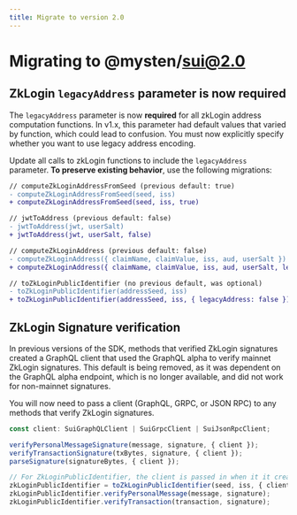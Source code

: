 ```yaml
---
title: Migrate to version 2.0
---
```


# Migrating to @mysten/sui@2.0

## ZkLogin `legacyAddress` parameter is now required

The `legacyAddress` parameter is now **required** for all zkLogin address computation functions. In
v1.x, this parameter had default values that varied by function, which could lead to confusion. You
must now explicitly specify whether you want to use legacy address encoding.

Update all calls to zkLogin functions to include the `legacyAddress` parameter. **To preserve
existing behavior**, use the following migrations:

```diff
// computeZkLoginAddressFromSeed (previous default: true)
- computeZkLoginAddressFromSeed(seed, iss)
+ computeZkLoginAddressFromSeed(seed, iss, true)

// jwtToAddress (previous default: false)
- jwtToAddress(jwt, userSalt)
+ jwtToAddress(jwt, userSalt, false)

// computeZkLoginAddress (previous default: false)
- computeZkLoginAddress({ claimName, claimValue, iss, aud, userSalt })
+ computeZkLoginAddress({ claimName, claimValue, iss, aud, userSalt, legacyAddress: false })

// toZkLoginPublicIdentifier (no previous default, was optional)
- toZkLoginPublicIdentifier(addressSeed, iss)
+ toZkLoginPublicIdentifier(addressSeed, iss, { legacyAddress: false })
```

## ZkLogin Signature verification

In previous versions of the SDK, methods that verified ZkLogin signatures created a GraphQL client
that used the GraphQL alpha to verify mainnet ZkLogin signatures. This default is being removed, as
it was dependent on the GraphQL alpha endpoint, which is no longer available, and did not work for
non-mainnet signatures.

You will now need to pass a client (GraphQL, GRPC, or JSON RPC) to any methods that verify ZkLogin
signatures.

```ts
const client: SuiGraphQLClient | SuiGrpcClient | SuiJsonRpcClient;

verifyPersonalMessageSignature(message, signature, { client });
verifyTransactionSignature(txBytes, signature, { client });
parseSignature(signatureBytes, { client });

// For ZkLoginPublicIdentifier, the client is passed in when it it created
zkLoginPublicIdentifier = toZkLoginPublicIdentifier(seed, iss, { client, legacyAddress: false });
zkLoginPublicIdentifier.verifyPersonalMessage(message, signature);
zkLoginPublicIdentifier.verifyTransaction(transaction, signature);
```
